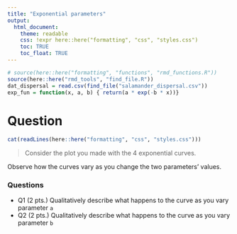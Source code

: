 ```yaml
---
title: "Exponential parameters"
output:  
  html_document:
    theme: readable
    css: !expr here::here("formatting", "css", "styles.css")
    toc: TRUE
    toc_float: TRUE
---
```



```r
# source(here::here("formatting", "functions", "rmd_functions.R"))
source(here::here("rmd_tools", "find_file.R"))
dat_dispersal = read.csv(find_file("salamander_dispersal.csv"))
exp_fun = function(x, a, b) { return(a * exp(-b * x))}
```


Question
========

```r
cat(readLines(here::here("formatting", "css", "styles.css")))
```

> Consider the plot you made with the 4 exponential curves.

Observe how the curves vary as you change the two parameters' values.

<div class="questionborder">
### Questions
- Q1 (2 pts.) Qualitatively describe what happens to the curve as you vary parameter `a`
- Q2 (2 pts.) Qualitatively describe what happens to the curve as you vary parameter `b`
</div>






